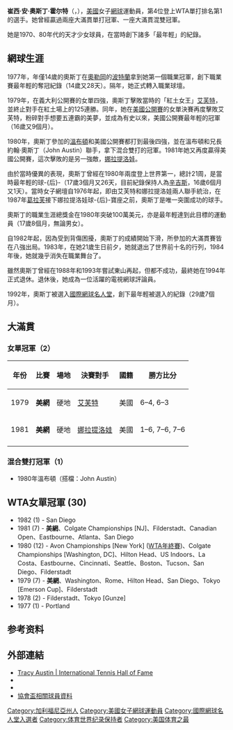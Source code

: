 {{noteTA
|1=zh-hans:格拉芙;zh-hk:嘉芙;zh-tw:葛拉芙;
|2=zh-hans:埃弗特;zh-hk:艾華特;zh-tw:艾芙特;
|3=zh-hans:温布尔登; zh-hk:溫布頓;
|4=zh-hans:辛吉斯;zh-hk:軒芝絲;zh-tw:辛吉斯;
|5=zh-hans:纳芙拉蒂洛娃;zh-hk:娜華蒂露娃;zh-tw:娜拉提洛娃;
|6=zh-hans:意大利;zh-hk:意大利;zh-tw:義大利;
}}
{{Infobox 网球
|playername =Tracy Austin<br>奥斯丁
|照片=Tracy Austin at the 2010 US Open 02.jpg
|国籍={{USA}}
|出生日期 = {{Birth date and age|1962|12|12}}
|出生地={{USA}}[[加利福尼亚州|加利福尼亚州]]
|居住地={{USA}}[[加利福尼亚州|加利福尼亚州]]
|身高=165cm
|持拍手=右手握拍（双手反拍）
|转职业年=1978.10.23
|球拍=
|球衣=
|球鞋=
|单打最高排名=1（1980年4月7日）
|双打最高排名=
|单打冠军头衔=30
|双打冠军头衔=4
|职业战绩=335勝90負
|雙打職業戰績=13勝16負
|奖金= $2,092,380美元
|澳网最好成绩=八強（1981）
|法网最好成绩=八強（1982，1983）
|温网最好成绩=四強（1979，1980）
|美網單打最好成績=[[File:US_Open_Trophy_(US_Open_-_Women's_single).svg|25px]] '''冠軍'''（1979、1981）
|大满贯个数=單打2个、混合雙打1個
|奥运会最好成绩=
}}
'''崔西·安·奧斯丁·霍尔特'''（{{lang-en|'''Tracy Ann Austin Holt'''}}，{{bd|1962年|12月12日|catIdx=E}}），[[美國|美國]]女子[[網球|網球]]運動員，第4位登上WTA單打排名第1的選手。她曾經贏過兩座大滿貫單打冠軍、一座大滿貫混雙冠軍。

她是1970、80年代的天才少女球員，在當時創下諸多「最年輕」的紀錄。

== 網球生涯 ==

1977年，年僅14歲的奧斯丁在[[奧勒岡|奧勒岡]]的[[波特蘭|波特蘭]]拿到她第一個職業冠軍，創下職業賽最年輕的奪冠紀錄（14歲又28天）。隔年，她正式轉入職業球壇。

1979年，在義大利公開賽的女單四強，奧斯丁擊敗當時的「紅土女王」[[艾芙特|艾芙特]]，並終止對手在紅土場上的125連勝。同年，她在[[美國公開賽|美國公開賽]]的女單決賽再度擊敗艾芙特，粉碎對手想要五連霸的美夢，並成為有史以來，美國公開賽最年輕的冠軍（16歲又9個月）。

1980年，奧斯丁參加的[[溫布頓|溫布頓]]和美國公開賽都打到最後四強，並在溫布頓和兄長約翰·奧斯丁（John Austin）聯手，拿下混合雙打的冠軍。1981年她又再度贏得美國公開賽，這次擊敗的是另一強敵，[[娜拉提洛娃|娜拉提洛娃]]。

由於當時優異的表現，奧斯丁曾經在1980年兩度登上世界第一，總計21周，是當時最年輕的球-{后}-（17歲3個月又26天，目前紀錄保持人為[[辛吉斯|辛吉斯]]，16歲6個月又1天）。當時女子網壇自1976年起，即由艾芙特和娜拉提洛娃兩人聯手統治，在1987年[[葛拉芙|葛拉芙]]接下娜拉提洛娃球-{后}-寶座之前，奧斯丁是唯一突圍成功的球手。

奧斯丁的職業生涯總獎金在1980年突破100萬美元，亦是最年輕達到此目標的運動員（17歲8個月，無論男女）。

自1982年起，因為受到背傷困擾，奧斯丁的成績開始下滑，所參加的大滿貫賽皆在八強出局。1983年，在她21歲生日前夕，她就退出了世界前十名的行列，1984年後，她就幾乎消失在職業舞台了。

雖然奧斯丁曾經在1988年和1993年嘗試東山再起，但都不成功，最終她在1994年正式退休。退休後，她成為一位活躍的電視網球評論員。

1992年，奧斯丁被選入[[國際網球名人堂|國際網球名人堂]]，創下最年輕被選入的紀錄（29歲7個月）。

== 大滿貫 ==
=== 女單冠軍（2） ===
{| class="wikitable"
|-
! 年份
! 比賽
! 場地
! 決賽對手
! 國籍
! 勝方比分
|- bgcolor="#CCCCFF"
| 1979
| '''美網'''
| 硬地
| [[克里斯·埃弗特|艾芙特]]
| {{flagicon|USA}}美國
| 6–4, 6–3
|- bgcolor="#CCCCFF"
| 1981
| '''美網'''
| 硬地
| [[玛蒂娜·纳芙拉蒂洛娃|娜拉提洛娃]]
| {{flagicon|USA}}美國
| 1–6, 7–6, 7–6
|-
|}

=== 混合雙打冠軍（1） ===
* 1980年溫布頓（搭檔：John Austin）

== WTA女單冠軍 (30) ==
*1982 (1) - San Diego
*1981 (7) - '''美網'''、Colgate Championships [NJ]、Filderstadt、Canadian Open、Eastbourne、Atlanta、San Diego
*1980 (12) - Avon Championships [New York] ([[WTA年終賽|WTA年終賽]])、Colgate Championships [Washington, DC]、Hilton Head、US Indoors、La Costa、Eastbourne、Cincinnati、Seattle、Boston、Tucson、San Diego、Filderstadt
*1979 (7) - '''美網'''、Washington、Rome、Hilton Head、San Diego、Tokyo [Emerson Cup]、Filderstadt
*1978 (2) - Filderstadt、Tokyo [Gunze]
*1977 (1) - Portland

== 参考资料 ==
{{reflist}}

== 外部連結 ==
{{Commonscat|Tracy Austin}}
* [https://web.archive.org/web/20150214001459/http://www.tennisfame.com/hall-of-famers/tracy-austin Tracy Austin | International Tennis Hall of Fame] {{En icon}}
* {{WTA|59}}
* {{ITF Profile|id=20002127}}
* [https://web.archive.org/web/20071230205907/http://www.fedcup.com/teams/player.asp?Player=20002127 協會盃相關球員資料]

{{网球女单世界第一}}
{{美网女单冠军}}
{{美联社年度最佳女运动员}}

{{Authority control}}
{{DEFAULTSORT:Austin, Tracy}}
[[Category:加利福尼亞州人|Category:加利福尼亞州人]]
[[Category:美國女子網球運動員|Category:美國女子網球運動員]]
[[Category:國際網球名人堂入選者|Category:國際網球名人堂入選者]]
[[Category:体育世界纪录保持者|Category:体育世界纪录保持者]]
[[Category:美国体育之最|Category:美国体育之最]]